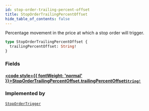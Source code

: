 ```yaml
---
id: stop-order-trailing-percent-offset
title: StopOrderTrailingPercentOffset
hide_table_of_contents: false
---
```








Percentage movement in the price at which a stop order will trigger.

```graphql
type StopOrderTrailingPercentOffset {
  trailingPercentOffset: String!
}
```


### Fields

#### [<code style={{ fontWeight: 'normal' }}>StopOrderTrailingPercentOffset.<b>trailingPercentOffset</b></code>](#)<Bullet />[`String!`](/mainnet/api/graphql/scalars/string) <Badge class="secondary" text="non-null"/> <Badge class="secondary" text="scalar"/>
> 
> 



### Implemented by

[`StopOrderTrigger`](/mainnet/api/graphql/unions/stop-order-trigger)  <Badge class="secondary" text="union"/>




